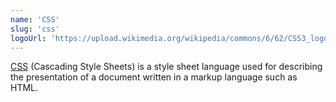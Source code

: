 ```yaml
---
name: 'CSS'
slug: 'css'
logoUrl: 'https://upload.wikimedia.org/wikipedia/commons/6/62/CSS3_logo.svg'
---
```


[CSS](https://www.w3.org/Style/CSS/Overview.en.html) (Cascading Style Sheets) is a style sheet language used for describing the presentation of a document written in a markup language such as HTML.
